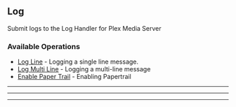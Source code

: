 
## Log
Submit logs to the Log Handler for Plex Media Server


### Available Operations

* [Log Line](/python/log/log_line) - Logging a single line message.
* [Log Multi Line](/python/log/log_multi_line) - Logging a multi-line message
* [Enable Paper Trail](/python/log/enable_paper_trail) - Enabling Papertrail

---
<LogLine />

---
<LogMultiLine />

---
<EnablePaperTrail />
